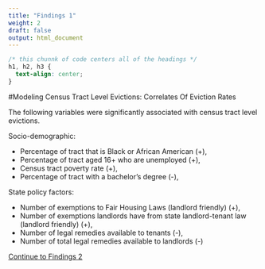 ```yaml
---
title: "Findings 1"
weight: 2
draft: false
output: html_document
---
```


```css
/* this chunnk of code centers all of the headings */
h1, h2, h3 {
  text-align: center;
}
```

#Modeling Census Tract Level Evictions: Correlates Of Eviction Rates

The following variables were significantly associated with census tract level evictions.

Socio-demographic:

* Percentage of tract that is Black or African American (+),
* Percentage of tract aged 16+ who are unemployed (+), 
* Census tract poverty rate (+),
* Percentage of tract with a bachelor’s degree (-),

State policy factors:

* Number of exemptions to Fair Housing Laws (landlord friendly) (+),
* Number of exemptions landlords have from state landlord-tenant law (landlord friendly) (+),
* Number of legal remedies available to tenants (-),
* Number of total legal remedies available to landlords (-)

[Continue to Findings 2](https://boya66.github.io/Richmond_website/findings/results-section-two/)
